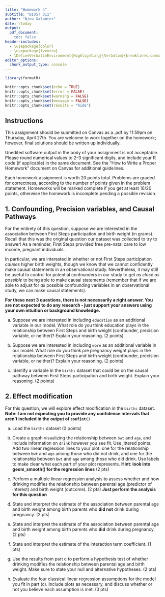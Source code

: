 ```yaml
---
title: "Homework 4"
subtitle: "BIOST 311"
author: "Nina Galanter"
date: \today
output: 
  pdf_document:
    toc: false
header-includes:
  - \usepackage{color}
  - \usepackage{fvextra}
  - \DefineVerbatimEnvironment{Highlighting}{Verbatim}{breaklines,commandchars=\\\{\}}
editor_options: 
  chunk_output_type: console
---
```


```r
library(formatR)

knitr::opts_chunk$set(echo = TRUE)
knitr::opts_chunk$set(error = FALSE)
knitr::opts_chunk$set(warning = FALSE)
knitr::opts_chunk$set(message = FALSE)
knitr::opts_chunk$set(results = "hide")
```


## Instructions

This assignment should be submitted on Canvas as a .pdf by 11:59pm on Thursday, April 27th. You are welcome to work together on the homework; however, final solutions should be written up individually. 

Unedited software output in the body of your assignment is not acceptable. Please round numerical values to 2--3 significant digits, and include your R code (if applicable) in the same document. See the "How to Write a Proper Homework" document on Canvas for additional guidelines.  

Each homework assignment is worth 20 points total. Problems are graded for correctness, according to the number of points given in the problem statement. Homeworks will be marked complete if you get at least 16/20 points, otherwise the homework is incomplete pending a possible revision. 

## 1. Confounding, Precision variables, and Causal Pathways

For the entirety of this question, suppose we are interested in the association between First Steps participation and birth weight (in grams). Recall that this was the original question our dataset was collected to try to answer! As a reminder, First Steps provided free pre-natal care to low income, pregnant individuals.

In particular, we are interested in whether or not First Steps participation *causes* higher birth weights, though we know that we cannot confidently make causal statements in an observational study. Nevertheless, it may still be useful to control for potential confounders in our study to get *as close as possible* to being able to make causal statements (remember that if we are able to adjust for *all* possible confounding variables in an observational study, we can make causal statements).

**For these next 3 questions, there is not necessarily a right answer. You are not expected to do any research - just support your answers using your own intuition or background knowledge.**

a. Suppose we are interested in including `education` as an additional variable in our model. What role do you think education plays in the relationship between First Steps and birth weight (confounder, precision variable, or neither)? Explain your reasoning. (2 points)

b. Suppose we are interested in including `wpre` as an additional variable in our model. What role do you think pre pregnancy weight plays in the relationship between First Steps and birth weight (confounder, precision variable, or neither)? Explain your reasoning. (2 points)

c. Identify a variable in the `births` dataset that could be on the causal pathway between First Steps participation and birth weight. Explain your reasoning. (2 points)

## 2. Effect modification

For this question, we will explore effect modification in the `births` dataset.  
**Note: I am not expecting you to provide any confidence intervals that aren't included in the output of `confint()`**

a. Load the `births` dataset (0 points)

b. Create a graph visualizing the relationship between `bwt` and `age`, and include information on `drink` however you see fit. Use jittered points. Add two linear regression lines to your plot: one for the relationship between `bwt` and `age` among those who did not drink, and one for the relationship between `bwt` and `age` among those who did drink. Use labels to make clear what each part of your plot represents. **Hint: look into geom_smooth() for the regression lines** (2 pts)

c. Perform a multiple linear regression analysis to assess whether and how drinking modifies the relationship between parental age (predictor of interest) and birth weight (outcome). (2 pts)
**Just perform the analysis for this question**

d. State and interpret the estimate of the association between parental age and birth weight among birth parents who **did not** drink during pregnancy. (2 pts)

e. State and interpret the estimate of the association between parental age and birth weight among birth parents who **did** drink during pregnancy. (2 pts)

f. State and interpret the estimate of the interaction term coefficient. (1 pts)

g. Use the results from part c to perform a hypothesis test of whether drinking modifies the relationship between parental age and birth weight. Make sure to state your null and alternative hypotheses. (2 pts)


h. Evaluate the four classical linear regression assumptions for the model you fit in part (c). Include plots as necessary, and discuss whether or not you believe each assumption is met. (3 pts)
